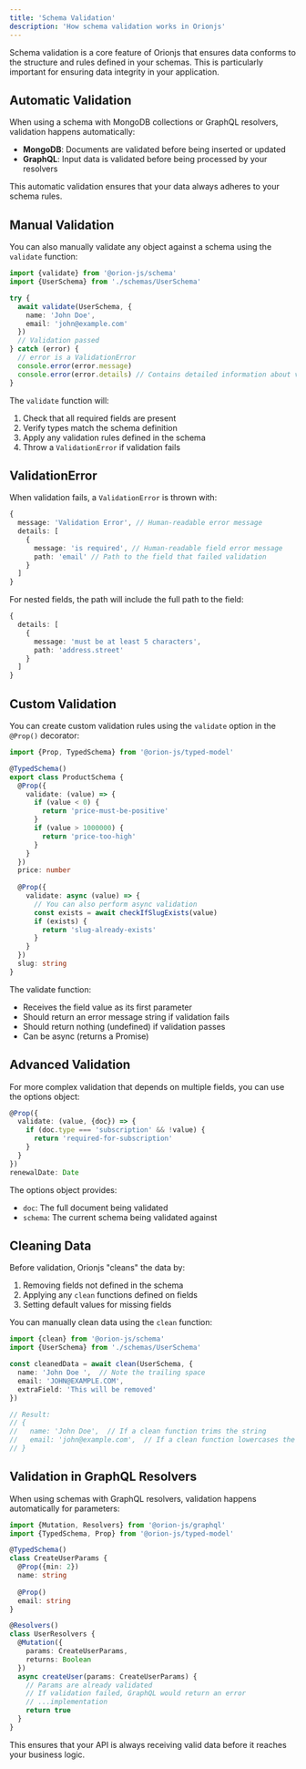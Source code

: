 ```yaml
---
title: 'Schema Validation'
description: 'How schema validation works in Orionjs'
---
```


Schema validation is a core feature of Orionjs that ensures data conforms to the structure and rules defined in your schemas. This is particularly important for ensuring data integrity in your application.

## Automatic Validation

When using a schema with MongoDB collections or GraphQL resolvers, validation happens automatically:

- **MongoDB**: Documents are validated before being inserted or updated
- **GraphQL**: Input data is validated before being processed by your resolvers

This automatic validation ensures that your data always adheres to your schema rules.

## Manual Validation

You can also manually validate any object against a schema using the `validate` function:

```typescript
import {validate} from '@orion-js/schema'
import {UserSchema} from './schemas/UserSchema'

try {
  await validate(UserSchema, {
    name: 'John Doe',
    email: 'john@example.com'
  })
  // Validation passed
} catch (error) {
  // error is a ValidationError
  console.error(error.message)
  console.error(error.details) // Contains detailed information about validation failures
}
```

The `validate` function will:
1. Check that all required fields are present
2. Verify types match the schema definition
3. Apply any validation rules defined in the schema
4. Throw a `ValidationError` if validation fails

## ValidationError

When validation fails, a `ValidationError` is thrown with:

```typescript
{
  message: 'Validation Error', // Human-readable error message
  details: [
    {
      message: 'is required', // Human-readable field error message
      path: 'email' // Path to the field that failed validation
    }
  ]
}
```

For nested fields, the path will include the full path to the field:

```typescript
{
  details: [
    {
      message: 'must be at least 5 characters',
      path: 'address.street'
    }
  ]
}
```

## Custom Validation

You can create custom validation rules using the `validate` option in the `@Prop()` decorator:

```typescript
import {Prop, TypedSchema} from '@orion-js/typed-model'

@TypedSchema()
export class ProductSchema {
  @Prop({
    validate: (value) => {
      if (value < 0) {
        return 'price-must-be-positive'
      }
      if (value > 1000000) {
        return 'price-too-high'
      }
    }
  })
  price: number
  
  @Prop({
    validate: async (value) => {
      // You can also perform async validation
      const exists = await checkIfSlugExists(value)
      if (exists) {
        return 'slug-already-exists'
      }
    }
  })
  slug: string
}
```

The validate function:
- Receives the field value as its first parameter
- Should return an error message string if validation fails
- Should return nothing (undefined) if validation passes
- Can be async (returns a Promise)

## Advanced Validation

For more complex validation that depends on multiple fields, you can use the options object:

```typescript
@Prop({
  validate: (value, {doc}) => {
    if (doc.type === 'subscription' && !value) {
      return 'required-for-subscription'
    }
  }
})
renewalDate: Date
```

The options object provides:
- `doc`: The full document being validated
- `schema`: The current schema being validated against

## Cleaning Data

Before validation, Orionjs "cleans" the data by:
1. Removing fields not defined in the schema
2. Applying any `clean` functions defined on fields
3. Setting default values for missing fields

You can manually clean data using the `clean` function:

```typescript
import {clean} from '@orion-js/schema'
import {UserSchema} from './schemas/UserSchema'

const cleanedData = await clean(UserSchema, {
  name: 'John Doe ',  // Note the trailing space
  email: 'JOHN@EXAMPLE.COM',
  extraField: 'This will be removed'
})

// Result:
// {
//   name: 'John Doe',  // If a clean function trims the string
//   email: 'john@example.com',  // If a clean function lowercases the email
// }
```

## Validation in GraphQL Resolvers

When using schemas with GraphQL resolvers, validation happens automatically for parameters:

```typescript
import {Mutation, Resolvers} from '@orion-js/graphql'
import {TypedSchema, Prop} from '@orion-js/typed-model'

@TypedSchema()
class CreateUserParams {
  @Prop({min: 2})
  name: string
  
  @Prop()
  email: string
}

@Resolvers()
class UserResolvers {
  @Mutation({
    params: CreateUserParams,
    returns: Boolean
  })
  async createUser(params: CreateUserParams) {
    // Params are already validated
    // If validation failed, GraphQL would return an error
    // ...implementation
    return true
  }
}
```

This ensures that your API is always receiving valid data before it reaches your business logic. 